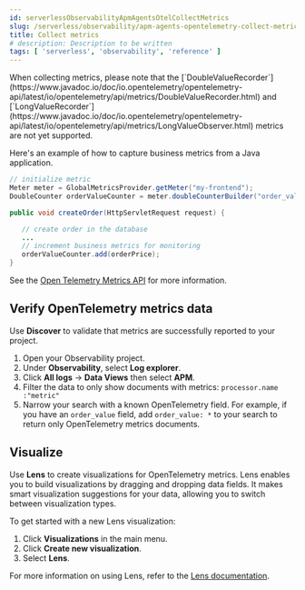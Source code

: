 ```yaml
---
id: serverlessObservabilityApmAgentsOtelCollectMetrics
slug: /serverless/observability/apm-agents-opentelemetry-collect-metrics
title: Collect metrics
# description: Description to be written
tags: [ 'serverless', 'observability', 'reference' ]
---
```


<p><DocBadge template="technical preview" /></p>


<DocCallOut title="Important" color="warning">
When collecting metrics, please note that the [`DoubleValueRecorder`](https://www.javadoc.io/doc/io.opentelemetry/opentelemetry-api/latest/io/opentelemetry/api/metrics/DoubleValueRecorder.html)
and [`LongValueRecorder`](https://www.javadoc.io/doc/io.opentelemetry/opentelemetry-api/latest/io/opentelemetry/api/metrics/LongValueObserver.html) metrics are not yet supported.
</DocCallOut>

Here's an example of how to capture business metrics from a Java application.

```java
// initialize metric
Meter meter = GlobalMetricsProvider.getMeter("my-frontend");
DoubleCounter orderValueCounter = meter.doubleCounterBuilder("order_value").build();

public void createOrder(HttpServletRequest request) {

   // create order in the database
   ...
   // increment business metrics for monitoring
   orderValueCounter.add(orderPrice);
}
```

See the [Open Telemetry Metrics API](https://github.com/open-telemetry/opentelemetry-specification/blob/main/specification/metrics/api.md)
for more information.

<div id="open-telemetry-verify-metrics"></div>

## Verify OpenTelemetry metrics data

Use **Discover** to validate that metrics are successfully reported to your project.

1. Open your Observability project.
1. Under **Observability**, select **Log explorer**.
1. Click **All logs** -> **Data Views** then select **APM**.
1. Filter the data to only show documents with metrics: `processor.name :"metric"`
1. Narrow your search with a known OpenTelemetry field. For example, if you have an `order_value` field, add `order_value: *` to your search to return
    only OpenTelemetry metrics documents.

<div id="open-telemetry-visualize"></div>

## Visualize

Use **Lens** to create visualizations for OpenTelemetry metrics. Lens enables you to build visualizations by dragging and dropping data fields. It makes smart visualization suggestions for your data, allowing you to switch between visualization types.

To get started with a new Lens visualization:

1. Click **Visualizations** in the main menu.
1. Click **Create new visualization**.
1. Select **Lens**.

For more information on using Lens, refer to the [Lens documentation](((kibana-ref))/lens.html).

